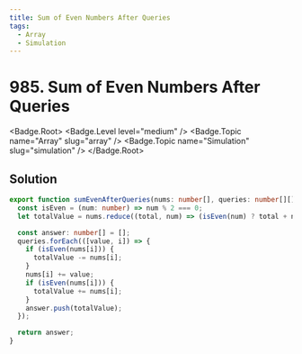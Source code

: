 ```yaml
---
title: Sum of Even Numbers After Queries
tags:
  - Array
  - Simulation
---
```


# 985. Sum of Even Numbers After Queries

<Badge.Root>
  <Badge.Level level="medium" />
  <Badge.Topic name="Array" slug="array" />
  <Badge.Topic name="Simulation" slug="simulation" />
</Badge.Root>

## Solution

```typescript filename="solution.ts" copy
export function sumEvenAfterQueries(nums: number[], queries: number[][]): number[] {
  const isEven = (num: number) => num % 2 === 0;
  let totalValue = nums.reduce((total, num) => (isEven(num) ? total + num : total), 0);

  const answer: number[] = [];
  queries.forEach(([value, i]) => {
    if (isEven(nums[i])) {
      totalValue -= nums[i];
    }
    nums[i] += value;
    if (isEven(nums[i])) {
      totalValue += nums[i];
    }
    answer.push(totalValue);
  });

  return answer;
}
```

<ProblemLink
  codingSite="leetcode"
  href="https://leetcode.com/problems/sum-of-even-numbers-after-queries/"
  title="Sum of Even Numbers After Queries"
/>
